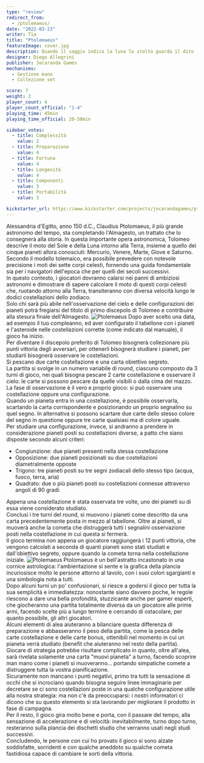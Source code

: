 ```yaml
---
type: "review"
redirect_from:
  - /ptolemaeus/
date: "2022-03-23"
writer: Tia
title: "Ptolemaeus"
featureImage: cover.jpg
description: Quando il saggio indica la luna lo stolto guarda il dito
designer: Diego Allegrini
publisher: Jocaranda Games
mechanisms:
  - Gestione mano
  - Collezione set

score: 7
weight: 2
player_count: 4
player_count_official: "1-4"
playing_time: 45min
playing_time_official: 20-50min

sidebar_votes:
  - title: Complessità
    value: 2
  - title: Preparazione
    value: 4
  - title: Fortuna
    value: 4
  - title: Longevità
    value: 4
  - title: Componenti
    value: 3
  - title: Portabilità
    value: 3

kickstarter_url: https://www.kickstarter.com/projects/jocarandagames/ptolemaeus
---
```


<Setting>
  Alessandria d'Egitto, anno 150 d.C., Claudius Ptolomaeus, il più grande
  astronomo del tempo, sta completando l'Almagesto, un trattato che lo
  consegnerà alla storia. In questa importante opera astronomica, Tolomeo
  descrive il moto del Sole e della Luna intorno alla Terra, insieme a quello
  dei cinque pianeti allora conosciuti: Mercurio, Venere, Marte, Giove e
  Saturno.
  <br />
  Secondo il modello tolemaico, era possibile prevedere con notevole precisione
  i moti dei sette corpi celesti, fornendo una guida fondamentale sia per i
  navigatori dell'epoca che per quelli dei secoli successivi.
  <br />
  In questo contesto, i giocatori dovranno calarsi nei panni di ambiziosi
  astronomi e dimostrare di sapere calcolare il moto di questi corpi celesti
  che, ruotando attorno alla Terra, transiteranno con diversa velocità lungo le
  dodici costellazioni dello zodiaco.
  <br />
  Solo chi sarà più abile nell'osservazione del cielo e delle configurazioni dei
  pianeti potrà fregiarsi del titolo di primo discepolo di Tolomeo e contribuire
  alla stesura finale dell'Almagesto.
</Setting>

<img src="./game1.jpg" alt="Ptolemaeus" />

<Rules>
  Dopo aver scelto una data, ad esempio il tuo compleanno, ed aver configurato
  il tabellone con i pianeti e l'asteroide nelle costellazioni corrette (come
  indicato dal manuale), il gioco ha inizio.
  <br />
  Per diventare il discepolo preferito di Tolomeo bisognerà collezionare più
  punti vittoria degli avversari, per ottenerli bisognerà studiare i pianeti,
  per studiarli bisognerà osservare le costellazioni.
  <br />
  Si pescano due carte costellazione e una carta obiettivo segreto.
  <br />
  La partita si svolge in un numero variabile di round, ciascuno composto da 3
  turni di gioco, nei quali bisogna pescare 2 carte costellazione e osservare il
  cielo: le carte si possono pescare da quelle visibili o dalla cima del mazzo.
  <br />
  La fase di osservazione è il vero e proprio gioco: si può osservare una
  costellazione oppure una configurazione.
  <br />
  Quando un pianeta entra in una costellazione, è possibile osservarla,
  scartando la carta corrispondente e posizionando un proprio segnalino su quel
  segno. In alternativa si possono scartare due carte dello stesso colore del
  segno in questione oppure tre carte qualsiasi ma di colore uguale.
  <br />
  Per studiare una configurazione, invece, si andranno a prendere in
  considerazione pianeti posti su costellazioni diverse, a patto che siano
  disposte secondo alcuni criteri:
  <ul>
    <li>Congiunzione: due pianeti presenti nella stessa costellazione</li>
    <li>
      Opposizione: due pianeti posizionati su due costellazioni diametralmente
      opposte
    </li>
    <li>
      Trigono: tre pianeti posti su tre segni zodiacali dello stesso tipo
      (acqua, fuoco, terra, aria)
    </li>
    <li>
      Quadrato: due o più pianeti posti su costellazioni connesse attraverso
      angoli di 90 gradi.
    </li>
  </ul>
  Appena una costellazione è stata osservata tre volte, uno dei pianeti su di
  essa viene considerato studiato.
  <br />
  Conclusi i tre turni del round, si muovono i pianeti come descritto da una
  carta precedentemente posta in mezzo al tabellone. Oltre ai pianeti, si
  muoverà anche la cometa che distruggerà tutti i segnalini osservazione posti
  nella costellazione in cui questa si fermerà.
  <br />
  Il gioco termina non appena un giocatore raggiungerà i 12 punti vittoria, che
  vengono calcolati a seconda di quanti pianeti sono stati studiati e
  dall'obiettivo segreto, oppure quando la cometa torna nella costellazione
  iniziale.
</Rules>

<img src="./game2.jpg" alt="Ptolemaeus" />

<Feedback>
  Ptolomaeus è un bell'astratto incastonato in una cornice astrologica:
  l'ambientazione si sente e la grafica della plancia incuriosisce molto le
  persone attorno al tavolo, con i suoi colori sgargianti e una simbologia nota
  a tutti.
  <br />
  Dopo alcuni turni un po' confusionari, si riesce a godersi il gioco per tutta
  la sua semplicità e immediatezza: nonostante siano davvero poche, le regole
  riescono a dare una bella profondità, stuzzicante anche per gamer esperti, che
  giocheranno una partita totalmente diversa da un giocatore alle prime armi,
  facendo scelte più a lungo termine e cercando di ostacolare, per quanto
  possibile, gli altri giocatori.
  <br />
  Alcuni elementi di alea aiuteranno a bilanciare questa differenza di
  preparazione e abbasseranno il peso della partita, come la pesca delle carte
  costellazione e delle carte bonus, ottenibili nel momento in cui un pianeta
  verrà studiato (benefit che aiuteranno nel resto della partita).
  <br />
  Giocare di strategia potrebbe risultare complicato in quanto, oltre all'alea,
  sarà rivelata solamente una carta "muovi pianeta" a turno, facendo scoprire
  man mano come i pianeti si muoveranno... portando simpatiche comete a
  distruggere tutta la vostra pianificazione.
  <br />
  Sicuramente non mancano i punti negativi, primo tra tutti la sensazione di
  occhi che si incrociano quando bisogna seguire linee immaginarie per decretare
  se ci sono costellazioni poste in una qualche configurazione utile alla nostra
  strategia: ma non c'è da preoccuparsi: i nostri informatori ci dicono che su
  questo elemento si sta lavorando per migliorare il prodotto in fase di
  campagna.
  <br />
  Per il resto, il gioco gira molto bene e porta, con il passare del tempo, alla
  sensazione di accelerazione e di velocità: inevitabilmente, turno dopo turno,
  resteranno sulla plancia dei dischetti studio che verranno usati negli studi
  successivi.
  <br />
  Concludendo, le persone con cui ho provato il gioco si sono alzate
  soddisfatte, sorridenti e con qualche aneddoto su qualche cometa fastidiosa
  capace di cambiare le sorti della vittoria.
</Feedback>

<Instagram id="CbchjSWjPp6" />
